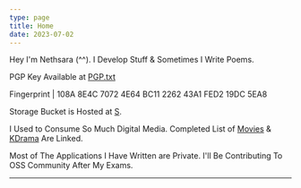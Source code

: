 ```yaml
---
type: page
title: Home
date: 2023-07-02
---
```


Hey I'm Nethsara (^^). I Develop Stuff & Sometimes I Write Poems.

PGP Key Available at [PGP.txt](/pgp.txt)

Fingerprint | 108A 8E4C 7072 4E64 BC11  2262 43A1 FED2 19DC 5EA8 

Storage Bucket is Hosted at [S](https://s.nethsara.cyou).

I Used to Consume So Much Digital Media. Completed List of [Movies](/movies.txt) & [KDrama](/kdrama.txt) Are Linked.

Most of The Applications I Have Written are Private. I'll Be Contributing To OSS Community After My Exams.

---

